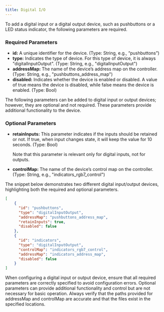 ```yaml
---
title: Digital I/O
---
```


To add a digital input or a digital output device, such as pushbuttons or a LED status indicator, the following parameters are required.

### Required Parameters

- **id:** A unique identifier for the device. (Type: String, e.g., “pushbuttons”)
- **type:** Indicates the type of device. For this type of device, it is always "digitalInputOutput". (Type: String, e.g., "digitalInputOutput")
- **addressMap:** The name of the device’s address map on the controller. (Type: String, e.g., "pushbuttons_address_map")
- **disabled:** Indicates whether the device is enabled or disabled. A value of true means the device is disabled, while false means the device is enabled. (Type: Bool)

The following parameters can be added to digital input or output devices; however, they are optional and not required. These parameters provide additional functionality to the device.

### Optional Parameters

- **retainInputs:** This parameter indicates if the inputs should be retained or not. If true, when input changes state, it will keep the value for 10 seconds. (Type: Bool)
    
    <Note>
    Note that this parameter is relevant only for digital inputs, not for outputs.
    </Note>
    
- **controlMap:** The name of the device’s control map on the controller. (Type: String, e.g., "indicators_rgb7_control")

The snippet below demonstrates two different digital input/output devices, highlighting both the required and optional parameters.

```json
[
	{
	  "id": "pushbuttons",
	  "type": "digitalInputOutput",
	  "addressMap": "pushbuttons_address_map",
	  "retainInputs": true,
	  "disabled": false
	},
	{
	  "id": "indicators",
	  "type": "digitalInputOutput",
	  "controlMap": "indicators_rgb7_control",
	  "addressMap": "indicators_address_map",
	  "disabled": false
	}
]
```

<Warning>
When configuring a digital input or output device, ensure that all required parameters are correctly specified to avoid configuration errors. 
Optional parameters can provide additional functionality and control but are not necessary for basic operation. 
Always verify that the paths provided for addressMap and controlMap are accurate and that the files exist in the specified locations.
</Warning>